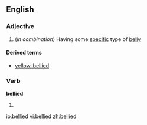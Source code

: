 ==English==

===Adjective===
{{en-adj|-}}
#(''in combination'') Having some [[specific]] type of [[belly]]

====Derived terms====
*[[yellow-bellied]]

===Verb===
'''bellied'''
# {{past of|[[belly]]}}

[[io:bellied]]
[[vi:bellied]]
[[zh:bellied]]